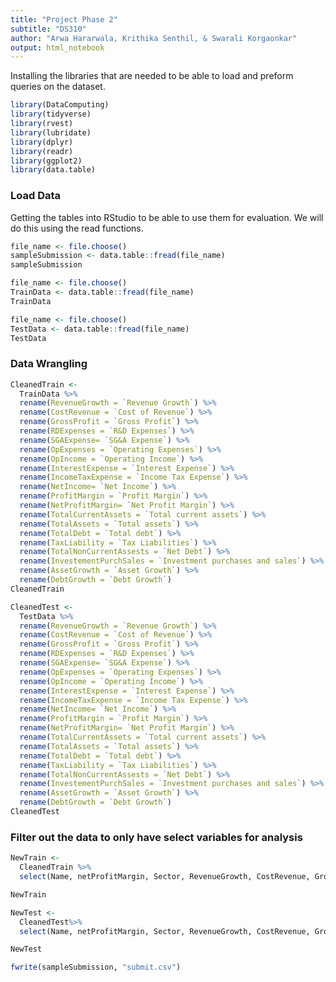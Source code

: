 ```yaml
---
title: "Project Phase 2" 
subtitle: "DS310"
author: "Arwa Hararwala, Krithika Senthil, & Swarali Korgaonkar"
output: html_notebook
---
```


Installing the libraries that are needed to be able to load and preform queries on the dataset.
```r
library(DataComputing)
library(tidyverse)
library(rvest)
library(lubridate)
library(dplyr)
library(readr)
library(ggplot2)
library(data.table)
```


### Load Data
Getting the tables into RStudio to be able to use them for evaluation. We will do this using the read functions. 
```r
file_name <- file.choose()
sampleSubmission <- data.table::fread(file_name)
sampleSubmission
```

```r
file_name <- file.choose()
TrainData <- data.table::fread(file_name)
TrainData
```



```r
file_name <- file.choose()
TestData <- data.table::fread(file_name)
TestData
```


### Data Wrangling

```r

CleanedTrain <-
  TrainData %>%
  rename(RevenueGrowth = `Revenue Growth`) %>%
  rename(CostRevenue = `Cost of Revenue`) %>%
  rename(GrossProfit = `Gross Profit`) %>%
  rename(RDExpenses = `R&D Expenses`) %>%
  rename(SGAExpense= `SG&A Expense`) %>%
  rename(OpExpenses = `Operating Expenses`) %>%
  rename(OpIncome = `Operating Income`) %>%
  rename(InterestExpense = `Interest Expense`) %>%
  rename(IncomeTaxExpense = `Income Tax Expense`) %>%
  rename(NetIncome= `Net Income`) %>%
  rename(ProfitMargin = `Profit Margin`) %>%
  rename(NetProfitMargin= `Net Profit Margin`) %>%
  rename(TotalCurrentAssets = `Total current assets`) %>%
  rename(TotalAssets = `Total assets`) %>%
  rename(TotalDebt = `Total debt`) %>%
  rename(TaxLiability = `Tax Liabilities`) %>%
  rename(TotalNonCurrentAssests = `Net Debt`) %>%
  rename(InvestementPurchSales = `Investment purchases and sales`) %>%
  rename(AssetGrowth = `Asset Growth`) %>%
  rename(DebtGrowth = `Debt Growth`) 
CleanedTrain

```

```r
CleanedTest <-
  TestData %>%
  rename(RevenueGrowth = `Revenue Growth`) %>%
  rename(CostRevenue = `Cost of Revenue`) %>%
  rename(GrossProfit = `Gross Profit`) %>%
  rename(RDExpenses = `R&D Expenses`) %>%
  rename(SGAExpense= `SG&A Expense`) %>%
  rename(OpExpenses = `Operating Expenses`) %>%
  rename(OpIncome = `Operating Income`) %>%
  rename(InterestExpense = `Interest Expense`) %>%
  rename(IncomeTaxExpense = `Income Tax Expense`) %>%
  rename(NetIncome= `Net Income`) %>%
  rename(ProfitMargin = `Profit Margin`) %>%
  rename(NetProfitMargin= `Net Profit Margin`) %>%
  rename(TotalCurrentAssets = `Total current assets`) %>%
  rename(TotalAssets = `Total assets`) %>%
  rename(TotalDebt = `Total debt`) %>%
  rename(TaxLiability = `Tax Liabilities`) %>%
  rename(TotalNonCurrentAssests = `Net Debt`) %>%
  rename(InvestementPurchSales = `Investment purchases and sales`) %>%
  rename(AssetGrowth = `Asset Growth`) %>%
  rename(DebtGrowth = `Debt Growth`) 
CleanedTest
```

### Filter out the data to only have select variables for analysis
```r
NewTrain <-
  CleanedTrain %>%
  select(Name, netProfitMargin, Sector, RevenueGrowth, CostRevenue, GrossProfit, RDExpenses, SGAExpense, OpExpenses, OpIncome, InterestExpense, IncomeTaxExpense, NetIncome, ProfitMargin, NetProfitMargin, TotalCurrentAssets, TotalAssets, TotalDebt, TaxLiability, TotalNonCurrentAssests, InvestementPurchSales, AssetGrowth, DebtGrowth )

NewTrain
```

```r
NewTest <-
  CleanedTest%>%
  select(Name, netProfitMargin, Sector, RevenueGrowth, CostRevenue, GrossProfit, RDExpenses, SGAExpense, OpExpenses, OpIncome, InterestExpense, IncomeTaxExpense, NetIncome, ProfitMargin, NetProfitMargin, TotalCurrentAssets, TotalAssets, TotalDebt, TaxLiability, TotalNonCurrentAssests, InvestementPurchSales, AssetGrowth, DebtGrowth )

NewTest
```

```r
fwrite(sampleSubmission, "submit.csv")
```
